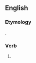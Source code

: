 ==English==

===Etymology===
{{suffix|en|bleed|est}}.

===Verb===
{{head|en|verb form}}

# {{en-archaic second-person singular of|bleed|lang=en}}